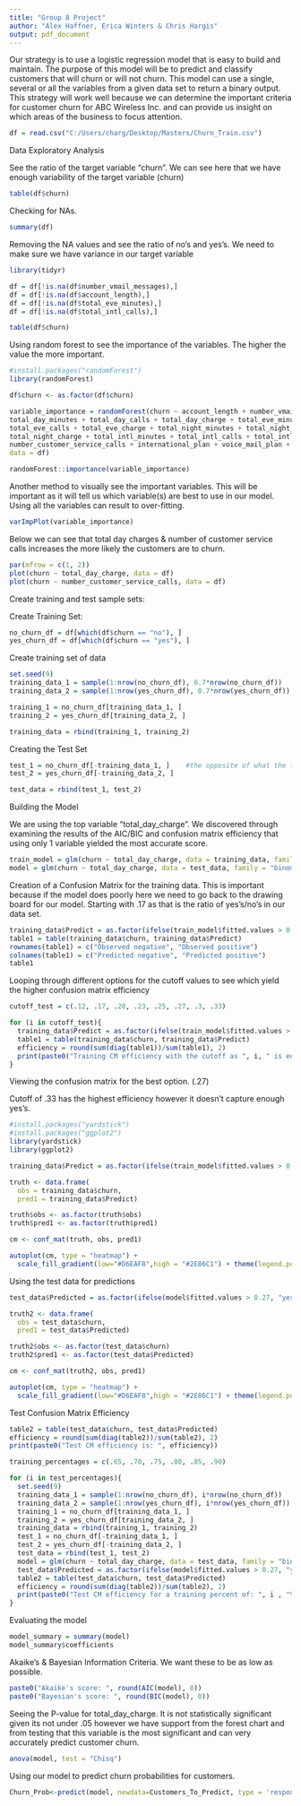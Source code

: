 ---
title: "Group 8 Project"
author: "Alex Haffner, Erica Winters & Chris Hargis"
output: pdf_document
---
Our strategy is to use a logistic regression model that is easy to build and maintain. The purpose of this model will be to predict and classify customers that will churn or will not churn. This model can use a single, several or all the variables from a given data set to return a binary output. This strategy will work well because we can determine the important criteria for customer churn for ABC Wireless Inc. and can provide us insight on which areas of the business to focus attention. 

```{r}
df = read.csv("C:/Users/charg/Desktop/Masters/Churn_Train.csv")

```

Data Exploratory Analysis

See the ratio of the target variable "churn". We can see here that we have enough variability of the target variable (churn)

```{r}
table(df$churn)
```

Checking for NAs. 
```{r}
summary(df)
```

Removing the NA values and see the ratio of no's and yes's.
We need to make sure we have variance in our target variable

```{r}
library(tidyr)

df = df[!is.na(df$number_vmail_messages),]
df = df[!is.na(df$account_length),]
df = df[!is.na(df$total_eve_minutes),]
df = df[!is.na(df$total_intl_calls),]

table(df$churn)

```



Using random forest to see the importance of the variables. The higher the value the more important. 

```{r}
#install.packages("randomForest")
library(randomForest)

df$churn <- as.factor(df$churn)

variable_importance = randomForest(churn ~ account_length + number_vmail_messages +
total_day_minutes + total_day_calls + total_day_charge + total_eve_minutes +
total_eve_calls + total_eve_charge + total_night_minutes + total_night_calls +
total_night_charge + total_intl_minutes + total_intl_calls + total_intl_charge +
number_customer_service_calls + international_plan + voice_mail_plan + state + area_code, 
data = df)

randomForest::importance(variable_importance)

```

Another method to visually see the important variables. This will be important
as it will tell us which variable(s) are best to use in our model. Using all the variables
can result to over-fitting. 

```{r}
varImpPlot(variable_importance)
```

Below we can see that total day charges & number of customer service calls increases
the more likely the customers are to churn.

```{r}
par(mfrow = c(1, 2))
plot(churn ~ total_day_charge, data = df)
plot(churn ~ number_customer_service_calls, data = df)
```


Create training and test sample sets:

Create Training Set:
```{r}
no_churn_df = df[which(df$churn == "no"), ]
yes_churn_df = df[which(df$churn == "yes"), ]

```

Create training set of data
```{r}
set.seed(9)
training_data_1 = sample(1:nrow(no_churn_df), 0.7*nrow(no_churn_df))
training_data_2 = sample(1:nrow(yes_churn_df), 0.7*nrow(yes_churn_df))

training_1 = no_churn_df[training_data_1, ]
training_2 = yes_churn_df[training_data_2, ]

training_data = rbind(training_1, training_2)

```


Creating the Test Set
```{r}
test_1 = no_churn_df[-training_data_1, ]    #the opposite of what the training data was
test_2 = yes_churn_df[-training_data_2, ]

test_data = rbind(test_1, test_2)

```


Building the Model

We are using the top variable "total_day_charge". We discovered through examining the results
of the AIC/BIC and confusion matrix efficiency that using only 1 variable yielded the 
most accurate score. 

```{r}
train_model = glm(churn ~ total_day_charge, data = training_data, family = "binomial")
model = glm(churn ~ total_day_charge, data = test_data, family = "binomial")

```

Creation of a Confusion Matrix for the training data. This is important because
if the model does poorly here we need to go back to the drawing board for our model. 
Starting with .17 as that is the ratio of yes's/no's in our data set.
```{r}
training_data$Predict = as.factor(ifelse(train_model$fitted.values > 0.17, "yes", "no"))
table1 = table(training_data$churn, training_data$Predict)
rownames(table1) = c("Observed negative", "Observed positive")
colnames(table1) = c("Predicted negative", "Predicted positive")
table1

```

Looping through different options for the cutoff values to see which yield the higher confusion matrix efficiency

```{r}
cutoff_test = c(.12, .17, .20, .23, .25, .27, .3, .33)

for (i in cutoff_test){
  training_data$Predict = as.factor(ifelse(train_model$fitted.values > i, "yes", "no"))
  table1 = table(training_data$churn, training_data$Predict)
  efficiency = round(sum(diag(table1))/sum(table1), 2)
  print(paste0("Training CM efficiency with the cutoff as ", i, " is equal to: ", efficiency))
}
```


Viewing the confusion matrix for the best option. (.27)

Cutoff of .33 has the highest efficiency however it doesn't capture enough yes's. 
```{r}
#install.packages("yardstick")
#install.packages("ggplot2")
library(yardstick)
library(ggplot2)

training_data$Predict = as.factor(ifelse(train_model$fitted.values > 0.27, "yes", "no"))

truth <- data.frame(
  obs = training_data$churn,
  pred1 = training_data$Predict)

truth$obs <- as.factor(truth$obs)
truth$pred1 <- as.factor(truth$pred1)

cm <- conf_mat(truth, obs, pred1)

autoplot(cm, type = "heatmap") +
  scale_fill_gradient(low="#D6EAF8",high = "#2E86C1") + theme(legend.position = "right")

```

Using the test data for predictions
```{r}
test_data$Predicted = as.factor(ifelse(model$fitted.values > 0.27, "yes", "no"))

```

```{r}
truth2 <- data.frame(
  obs = test_data$churn,
  pred1 = test_data$Predicted)

truth2$obs <- as.factor(test_data$churn)
truth2$pred1 <- as.factor(test_data$Predicted)

cm <- conf_mat(truth2, obs, pred1)

autoplot(cm, type = "heatmap") +
  scale_fill_gradient(low="#D6EAF8",high = "#2E86C1") + theme(legend.position = "right")
```

Test Confusion Matrix Efficiency
```{r}
table2 = table(test_data$churn, test_data$Predicted)
efficiency = round(sum(diag(table2))/sum(table2), 2)
print(paste0("Test CM efficiency is: ", efficiency))
```
```{r}
training_percentages = c(.65, .70, .75, .80, .85, .90)

for (i in test_percentages){
  set.seed(9)
  training_data_1 = sample(1:nrow(no_churn_df), i*nrow(no_churn_df))
  training_data_2 = sample(1:nrow(yes_churn_df), i*nrow(yes_churn_df))
  training_1 = no_churn_df[training_data_1, ]
  training_2 = yes_churn_df[training_data_2, ]
  training_data = rbind(training_1, training_2)
  test_1 = no_churn_df[-training_data_1, ]
  test_2 = yes_churn_df[-training_data_2, ]
  test_data = rbind(test_1, test_2)
  model = glm(churn ~ total_day_charge, data = test_data, family = "binomial")
  test_data$Predicted = as.factor(ifelse(model$fitted.values > 0.27, "yes", "no"))
  table2 = table(test_data$churn, test_data$Predicted)
  efficiency = round(sum(diag(table2))/sum(table2), 2)
  print(paste0("Test CM efficiency for a training percent of: ", i , "% is: " , efficiency))
}
```



Evaluating the model
```{r}
model_summary = summary(model)
model_summary$coefficients
```

Akaike's & Bayesian Information Criteria. We want these to be as low as possible.

```{r}
paste0("Akaike's score: ", round(AIC(model), 0))
paste0("Bayesian's score: ", round(BIC(model), 0))
```

Seeing the P-value for total_day_charge. It is not statistically significant given
its not under .05 however we have support from the forest chart and from testing that
this variable is the most significant and can very accurately predict customer churn. 

```{r}
anova(model, test = "Chisq")
```


Using our model to predict churn probabilities for customers. 
```{r}
Churn_Prob<-predict(model, newdata=Customers_To_Predict, type = 'response') 

```